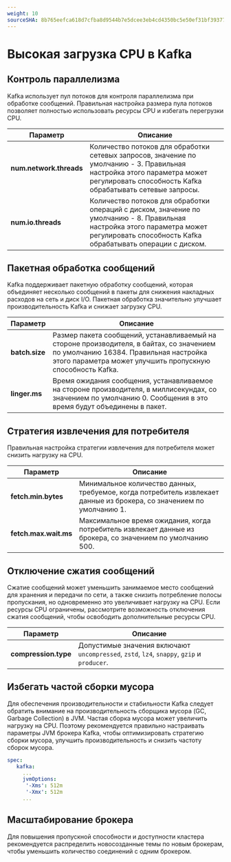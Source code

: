 ```yaml
---
weight: 10
sourceSHA: 8b765eefca618d7cfba8d9544b7e5dcee3eb4cd4350bc5e50ef31bf39377024d
---
```


# Высокая загрузка CPU в Kafka

## Контроль параллелизма

Kafka использует пул потоков для контроля параллелизма при обработке сообщений. Правильная настройка размера пула потоков позволяет полностью использовать ресурсы CPU и избегать перегрузки CPU.

| Параметр               | Описание                                                                                                                                                     |
| --------------------- | ------------------------------------------------------------------------------------------------------------------------------------------------------------- |
| **num.network.threads** | Количество потоков для обработки сетевых запросов, значение по умолчанию - 3. Правильная настройка этого параметра может регулировать способность Kafka обрабатывать сетевые запросы. |
| **num.io.threads**      | Количество потоков для обработки операций с диском, значение по умолчанию - 8. Правильная настройка этого параметра может регулировать способность Kafka обрабатывать операции с диском.                 |

## Пакетная обработка сообщений

Kafka поддерживает пакетную обработку сообщений, которая объединяет несколько сообщений в пакеты для снижения накладных расходов на сеть и диск I/O. Пакетная обработка значительно улучшает производительность Kafka и снижает загрузку CPU.

| Параметр      | Описание                                                                                                                                               |
| -------------- | --------------------------------------------------------------------------------------------------------------------------------------------------------- |
| **batch.size** | Размер пакета сообщений, устанавливаемый на стороне производителя, в байтах, со значением по умолчанию 16384. Правильная настройка этого параметра может улучшить пропускную способность Kafka. |
| **linger.ms**  | Время ожидания сообщения, устанавливаемое на стороне производителя, в миллисекундах, со значением по умолчанию 0. Сообщения в это время будут объединены в пакет.        |

## Стратегия извлечения для потребителя

Правильная настройка стратегии извлечения для потребителя может снизить нагрузку на CPU.

| Параметр             | Описание                                                                                                  |
| --------------------- | ------------------------------------------------------------------------------------------------------------ |
| **fetch.min.bytes**   | Минимальное количество данных, требуемое, когда потребитель извлекает данные из брокера, со значением по умолчанию 1. |
| **fetch.max.wait.ms** | Максимальное время ожидания, когда потребитель извлекает данные из брокера, со значением по умолчанию 500.             |

## Отключение сжатия сообщений

Сжатие сообщений может уменьшить занимаемое место сообщений для хранения и передачи по сети, а также снизить потребление полосы пропускания, но одновременно это увеличивает нагрузку на CPU. Если ресурсы CPU ограничены, рассмотрите возможность отключения сжатия сообщений, чтобы освободить дополнительные ресурсы CPU.

| Параметр            | Описание                                                                              |
| -------------------- | ---------------------------------------------------------------------------------------- |
| **compression.type** | Допустимые значения включают `uncompressed`, `zstd`, `lz4`, `snappy`, `gzip` и `producer`. |

## Избегать частой сборки мусора

Для обеспечения производительности и стабильности Kafka следует обратить внимание на производительность сборщика мусора (GC, Garbage Collection) в JVM. Частая сборка мусора может увеличить нагрузку на CPU. Поэтому рекомендуется правильно настраивать параметры JVM брокера Kafka, чтобы оптимизировать стратегию сборки мусора, улучшить производительность и снизить частоту сборок мусора.

```yaml
spec:
   kafka:
     ...
     jvmOptions:
      '-Xms': 512m
      '-Xmx': 512m
     ...
```

## Масштабирование брокера

Для повышения пропускной способности и доступности кластера рекомендуется распределить новосозданные темы по новым брокерам, чтобы уменьшить количество соединений с одним брокером.
